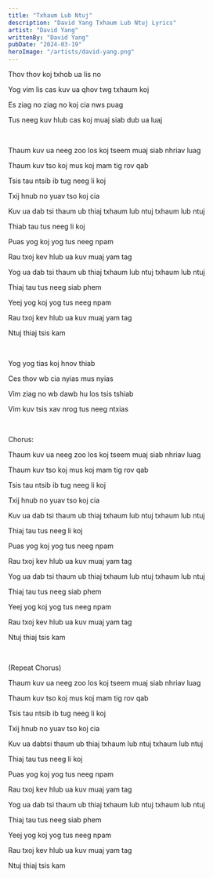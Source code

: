 ```yaml
---
title: "Txhaum Lub Ntuj"
description: "David Yang Txhaum Lub Ntuj Lyrics"
artist: "David Yang"
writtenBy: "David Yang"
pubDate: "2024-03-19"
heroImage: "/artists/david-yang.png"
---
```


Thov thov koj txhob ua lis no

Yog vim lis cas kuv ua qhov twg txhaum koj

Es ziag no ziag no koj cia nws puag

Tus neeg kuv hlub cas koj muaj siab dub ua luaj

<br />

Thaum kuv ua neeg zoo los koj tseem muaj siab nhriav luag

Thaum kuv tso koj mus koj mam tig rov qab

Tsis tau ntsib ib tug neeg li koj

Txij hnub no yuav tso koj cia

Kuv ua dab tsi thaum ub thiaj txhaum lub ntuj txhaum lub ntuj

Thiab tau tus neeg li koj

Puas yog koj yog tus neeg npam

Rau txoj kev hlub ua kuv muaj yam tag

Yog ua dab tsi thaum ub thiaj txhaum lub ntuj txhaum lub ntuj

Thiaj tau tus neeg siab phem

Yeej yog koj yog tus neeg npam

Rau txoj kev hlub ua kuv muaj yam tag

Ntuj thiaj tsis kam

<br />

Yog yog tias koj hnov thiab

Ces thov wb cia nyias mus nyias

Vim ziag no wb dawb hu los tsis tshiab

Vim kuv tsis xav nrog tus neeg ntxias

<br />

Chorus:

Thaum kuv ua neeg zoo los koj tseem muaj siab nhriav luag

Thaum kuv tso koj mus koj mam tig rov qab

Tsis tau ntsib ib tug neeg li koj

Txij hnub no yuav tso koj cia

Kuv ua dab tsi thaum ub thiaj txhaum lub ntuj txhaum lub ntuj

Thiaj tau tus neeg li koj

Puas yog koj yog tus neeg npam

Rau txoj kev hlub ua kuv muaj yam tag

Yog ua dab tsi thaum ub thiaj txhaum lub ntuj txhaum lub ntuj

Thiaj tau tus neeg siab phem

Yeej yog koj yog tus neeg npam

Rau txoj kev hlub ua kuv muaj yam tag

Ntuj thiaj tsis kam 

<br />

(Repeat Chorus)

Thaum kuv ua neeg zoo los koj tseem muaj siab nhriav luag

Thaum kuv tso koj mus koj mam tig rov qab

Tsis tau ntsib ib tug neeg li koj

Txij hnub no yuav tso koj cia

Kuv ua dabtsi thaum ub thiaj txhaum lub ntuj txhaum lub ntuj

Thiaj tau tus neeg li koj

Puas yog koj yog tus neeg npam

Rau txoj kev hlub ua kuv muaj yam tag

Yog ua dab tsi thaum ub thiaj txhaum lub ntuj txhaum lub ntuj

Thiaj tau tus neeg siab phem

Yeej yog koj yog tus neeg npam

Rau txoj kev hlub ua kuv muaj yam tag

Ntuj thiaj tsis kam
